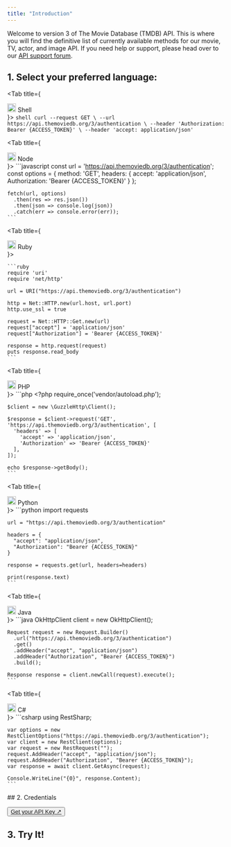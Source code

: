 ```yaml
---
title: "Introduction"
---
```


Welcome to version 3 of The Movie Database (TMDB) API.
This is where you will find the definitive list of currently available methods for our movie, TV, actor, and image API.
If you need help or support, please head over to our [API support forum](https://www.themoviedb.org/talk/category/5047958519c29526b50017d6).

## 1. Select your preferred language:

<Tabs>

  <Tab title={
    <div className="flex items-center gap-2">
      <img src="https://cdn.jsdelivr.net/gh/devicons/devicon/icons/bash/bash-original.svg" width="20" height="20" />
      Shell
    </div>
  }>
    ```shell
    curl --request GET \
        --url https://api.themoviedb.org/3/authentication \
        --header 'Authorization: Bearer {ACCESS_TOKEN}' \
        --header 'accept: application/json'
    ```
  </Tab>

  <Tab title={
    <div className="flex items-center gap-2">
      <img src="https://cdn.jsdelivr.net/gh/devicons/devicon/icons/nodejs/nodejs-original.svg" width="20" height="20" />
      Node
    </div>
  }>
    ```javascript
    const url = 'https://api.themoviedb.org/3/authentication';
    const options = {
      method: 'GET',
      headers: {
        accept: 'application/json',
        Authorization: 'Bearer {ACCESS_TOKEN}'
      }
    };

    fetch(url, options)
      .then(res => res.json())
      .then(json => console.log(json))
      .catch(err => console.error(err));
    ```
  </Tab>

  <Tab title={
    <div className="flex items-center gap-2">
      <img src="https://cdn.jsdelivr.net/gh/devicons/devicon/icons/ruby/ruby-original.svg" width="20" height="20" />
      Ruby
    </div>
  }>
  
    ```ruby
    require 'uri'
    require 'net/http'

    url = URI("https://api.themoviedb.org/3/authentication")

    http = Net::HTTP.new(url.host, url.port)
    http.use_ssl = true

    request = Net::HTTP::Get.new(url)
    request["accept"] = 'application/json'
    request["Authorization"] = 'Bearer {ACCESS_TOKEN}'

    response = http.request(request)
    puts response.read_body
    ```
  </Tab>

  <Tab title={
    <div className="flex items-center gap-2">
      <img src="https://cdn.jsdelivr.net/gh/devicons/devicon/icons/php/php-original.svg" width="20" height="20" />
      PHP
    </div>
  }>
    ```php
    <?php
    require_once('vendor/autoload.php');

    $client = new \GuzzleHttp\Client();

    $response = $client->request('GET', 'https://api.themoviedb.org/3/authentication', [
      'headers' => [
        'accept' => 'application/json',
        'Authorization' => 'Bearer {ACCESS_TOKEN}'
      ],
    ]);

    echo $response->getBody();
    ```
  </Tab>

  <Tab title={
    <div className="flex items-center gap-2">
      <img src="https://cdn.jsdelivr.net/gh/devicons/devicon/icons/python/python-original.svg" width="20" height="20" />
      Python
    </div>
  }>
    ```python
    import requests

    url = "https://api.themoviedb.org/3/authentication"

    headers = {
      "accept": "application/json",
      "Authorization": "Bearer {ACCESS_TOKEN}"
    }

    response = requests.get(url, headers=headers)

    print(response.text)
    ```
  </Tab>

  <Tab title={
    <div className="flex items-center gap-2">
      <img src="https://cdn.jsdelivr.net/gh/devicons/devicon/icons/java/java-original.svg" width="20" height="20" />
      Java
    </div>
  }>
    ```java
    OkHttpClient client = new OkHttpClient();

    Request request = new Request.Builder()
      .url("https://api.themoviedb.org/3/authentication")
      .get()
      .addHeader("accept", "application/json")
      .addHeader("Authorization", "Bearer {ACCESS_TOKEN}")
      .build();

    Response response = client.newCall(request).execute();
    ```
  </Tab>

  <Tab title={
    <div className="flex items-center gap-2">
      <img src="https://cdn.jsdelivr.net/gh/devicons/devicon/icons/csharp/csharp-original.svg" width="20" height="20" />
      C#
    </div>
  }>
    ```csharp
    using RestSharp;

    var options = new RestClientOptions("https://api.themoviedb.org/3/authentication");
    var client = new RestClient(options);
    var request = new RestRequest("");
    request.AddHeader("accept", "application/json");
    request.AddHeader("Authorization", "Bearer {ACCESS_TOKEN}");
    var response = await client.GetAsync(request);

    Console.WriteLine("{0}", response.Content);
    ```
  </Tab>

</Tabs>
## 2. Credentials
<Card >

  <button className="api-key"><a href="https://www.themoviedb.org/login">Get your API Key ↗</a></button>

   
</Card>

## 3. Try It!
<CardGroup cols={1}>
  <Card title="Authorize Your API Key" href="/api-reference/authentication" icon="arrow-up-right" horizontal>
  </Card>
</CardGroup>


